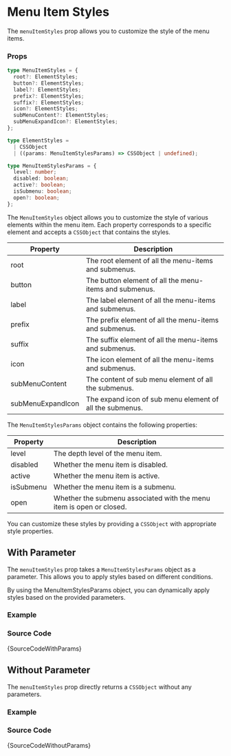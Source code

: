 
# Menu Item Styles

The `menuItemStyles` prop allows you to customize the style of the menu items.

### Props

```ts noCopy
type MenuItemStyles = {
  root?: ElementStyles;
  button?: ElementStyles;
  label?: ElementStyles;
  prefix?: ElementStyles;
  suffix?: ElementStyles;
  icon?: ElementStyles;
  subMenuContent?: ElementStyles;
  subMenuExpandIcon?: ElementStyles;
};

type ElementStyles =
  | CSSObject
  | ((params: MenuItemStylesParams) => CSSObject | undefined);

type MenuItemStylesParams = {
  level: number;
  disabled: boolean;
  active?: boolean;
  isSubmenu: boolean;
  open?: boolean;
};
```

The `MenuItemStyles` object allows you to customize the style of various elements within the menu item. Each property corresponds to a specific element and accepts a `CSSObject` that contains the styles.

| Property          | Description                                              |
| ----------------- | -------------------------------------------------------- |
| root              | The root element of all the menu-items and submenus.     |
| button            | The button element of all the menu-items and submenus.   |
| label             | The label element of all the menu-items and submenus.    |
| prefix            | The prefix element of all the menu-items and submenus.   |
| suffix            | The suffix element of all the menu-items and submenus.   |
| icon              | The icon element of all the menu-items and submenus.     |
| subMenuContent    | The content of sub menu element of all the submenus.     |
| subMenuExpandIcon | The expand icon of sub menu element of all the submenus. |

The `MenuItemStylesParams` object contains the following properties:

| Property  | Description                                                          |
| --------- | -------------------------------------------------------------------- |
| level     | The depth level of the menu item.                                    |
| disabled  | Whether the menu item is disabled.                                   |
| active    | Whether the menu item is active.                                     |
| isSubmenu | Whether the menu item is a submenu.                                  |
| open      | Whether the submenu associated with the menu item is open or closed. |

You can customize these styles by providing a `CSSObject` with appropriate style properties.

## With Parameter

The `menuItemStyles` prop takes a `MenuItemStylesParams` object as a parameter. This allows you to apply styles based on different conditions.

By using the MenuItemStylesParams object, you can dynamically apply styles based on the provided parameters.

### Example

<BrowserWindow url="/horizontal-menu/menu/menu-item-styles/with-params">
  <Provider>
    <WithParams />
  </Provider>
</BrowserWindow>

### Source Code

<TsToJsCodeSnippet>{SourceCodeWithParams}</TsToJsCodeSnippet>

## Without Parameter

The `menuItemStyles` prop directly returns a `CSSObject` without any parameters.

### Example

<BrowserWindow url="/horizontal-menu/menu/menu-item-styles/without-params">
  <Provider>
    <WithoutParams />
  </Provider>
</BrowserWindow>

### Source Code

<TsToJsCodeSnippet>{SourceCodeWithoutParams}</TsToJsCodeSnippet>
